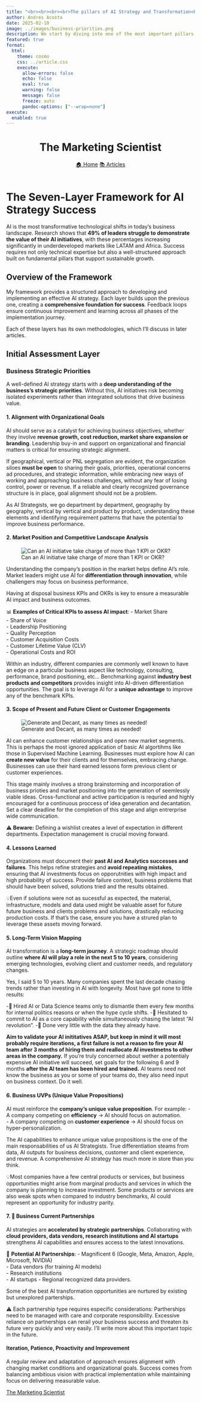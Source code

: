 ```yaml
---
title: "<br><br><br><br>The pillars of AI Strategy and Transformation<br> Part 1: Business Priorities<br><br>"
author: Andres Acosta
date: 2025-02-10
image: ../images/business-priorities.png
description: We start by diving into one of the most important pillars of a successful AI Strategy.
featured: true
format:
  html:
    theme: cosmo
    css: ../article.css
    execute:
      allow-errors: false
      echo: false
      eval: true
      warning: false
      message: false
      freeze: auto
      pandoc-options: ["--wrap=none"]
execute:
  enabled: true
---
```



```{=html}
<header class="site-header">
    <h1 class="site-title">The Marketing Scientist</h1>
    <nav class="site-nav">
        <a href="index.html" class="nav-link">🏠 Home</a>
        <a href="articles.html" class="nav-link">📚 Articles</a>
    </nav>
</header>
```

# The Seven-Layer Framework for AI Strategy Success

AI is the most transformative technological shifts in today’s business landscape. Research shows that **49% of leaders struggle to demonstrate the value of their AI initiatives**, with these percentages increasing significantly in underdeveloped markets like LATAM and Africa. Success requires not only technical expertise but also a well-structured approach built on fundamental pillars that support sustainable growth.

## Overview of the Framework

My framework provides a structured approach to developing and implementing an effective AI strategy. Each layer builds upon the previous one, creating a **comprehensive foundation for success**. Feedback loops ensure continuous improvement and learning across all phases of the implementation journey.

Each of these layers has its own methodologies, which I'll discuss in later articles.

## Initial Assessment Layer

### Business Strategic Priorities

A well-defined AI strategy starts with a **deep understanding of the business’s strategic priorities**. Without this, AI initiatives risk becoming isolated experiments rather than integrated solutions that drive business value.

#### **1. Alignment with Organizational Goals**  

AI should serve as a catalyst for achieving business objectives, whether they involve **revenue growth, cost reduction, market share expansion or branding**. Leadership buy-in and support on organizational and financial matters is critical for ensuring strategic alignment. 

If geographical, vertical or PNL segregation are evident, the organization siloes **must be open** to sharing their goals, priorities, operational concerns ad procedures, and strategic information, while embracing new ways of working and approaching business challenges, without any fear of losing control, power or revenue. If a reliable and clearly  recognized governance structure is in place, goal alignment should not be a problem. 

As AI Strategists, we go department by department, geography by geography, vertical by vertical and product by product, understanding these elements and identifying requirement patterns that have the potential to improve business performance.


#### **2. Market Position and Competitive Landscape Analysis**  

![Can an AI initiatve take charge of more than 1 KPI or OKR?](../images/projects-okrs.png)

Understanding the company’s position in the market helps define AI’s role. Market leaders might use AI for **differentiation through innovation**, while challengers may focus on business performance.

Having at disposal business KPIs and OKRs is key to ensure a measurable AI impact and business outcomes. 

📊 **Examples of Critical KPIs to assess AI impact**:
- Market Share  
- Share of Voice  
- Leadership Positioning  
- Quality Perception  
- Customer Acquisition Costs  
- Customer Lifetime Value (CLV)  
- Operational Costs and ROI  

Within an industry, different companies are commonly well known to have an edge on a particular business aspect like technology, consulting, performance, brand positioning, etc... Benchmarking against **industry best products and competitors** provides insight into AI-driven differentiation opportunities. The goal is to leverage AI for a **unique advantage** to improve any of the benchmark KPIs.


#### **3. Scope of Present and Future Client or Customer Engagements**  

![Generate and Decant, as many times as needed!](../images/data-driven.jpeg)

AI can enhance customer relationships and open new market segments. This is perhaps the most ignored application of basic AI algortihms like those in Supervised Machine Learning. Businesses must explore how AI can **create new value** for their clients and for themselves, embracing change. Businesses can use their hard earned lessons form previous client or customer experiences.

This stage mainly involves a strong brainstorming and incorporation of business prioties and market positioning into the generation of seemlessly viable ideas. Cross-functional and active participation is requried and highly encouraged for a continuous proccess of idea generation and decantation. Set a clear deadline for the completion of this stage and align entrerprise wide communication.

⚠️ **Beware:** Defining a wishlist creates a level of expectation in different departments. Expectation management is crucial moving forward.


#### **4. Lessons Learned**  

Organizations must document their **past AI and Analytics successes and failures**. This helps refine strategies and **avoid repeating mistakes**, ensuring that AI investments focus on opporutnities with high impact and high probability of success. Provide failure context, business problems that should have been solved, solutions tried and the results obtained.

💡Even if solutions were not as sucessful as expected, the material, infrastructure, models and data used might be valuable asset for future future business and clients problems and solutions, drastically reducing production costs. If that's the case, ensure you have a strured plan to leverage these assets moving forward.  


#### **5. Long-Term Vision Mapping**  

AI transformation is a **long-term journey**. A strategic roadmap should outline **where AI will play a role in the next 5 to 10 years**, considering emerging technologies, evolving client and customer needs, and regulatory changes.

Yes, I said 5 to 10 years. Many companies spent the last decade chasing trends rather than investing in AI with longevity. Most have got none to little results:

-🚨 Hired AI or Data Science teams only to dismantle them every few months for internal politics reasons or when the hype cycle shifts.
-🚨 Hesitated to commit to AI as a core capability while simultaneously chasing the latest "AI revolution".
-🚨 Done very little with the data they already have.

**Aim to validate your AI inititatives ASAP, but keep in mind it will most probably require iterations, a first failure is not a reason to fire your AI team after 3 months of hiring them and reallocate AI investmetns to other areas in the company.** If you're truly concerned about wether a potentialy expensive AI initiative will succeed, set goals for the following 6 and 9 months **after the AI team has been hired and trained.** AI teams need not know the business as you or some of your teams do, they also need input on business context. Do it well.


#### **6. Business UVPs (Unique Value Propositions)**  

AI must reinforce the **company’s unique value proposition**. For example:
- A company competing on **efficiency** → AI should focus on automation.  
- A company competing on **customer experience** → AI should focus on hyper-personalization.  

The AI capabilities to enhance unique value propositions is the one of the main responsabilities of us AI Strategists. True differentiation steams from data, AI outputs for business decisions, customer and client experience, and revenue. A comprehensive AI strategy has much more in store than you think. 

💡Most companies have a few central products or services, but business opportunities might arise from marginal products and services in which the company is planning to increase investment. Some products or services are also weak spots when compared to industry benchmarks, AI could represent an opportunity for industry parity. 


#### **7. 🤝 Business Current Partnerships**  

AI strategies are **accelerated by strategic partnerships**. Collaborating with **cloud providers, data vendors, research institutions and AI startups** strengthens AI capabilities and ensures access to the latest innovations. 

🤝 **Potential AI Partnerships**:
- Magnificent 6 (Google, Meta, Amazon, Apple, Microsoft, NVIDIA)  
- Data vendors (for training AI models)  
- Research institutions  
- AI startups
- Regional recognized data providers.

Some of the best AI transformation opportunities are nurtured by existing but unexplored parterships. 

⚠️ Each partnership type requires especific considerations: Partherships need to be managed with care and corporate responsibility. Excessive reliance on partnerships can rerail your business success and threaten its future very quickly and very easily. I'll write more about this important topic in the future. 


#### **Iteration, Patience, Proactivity and Improvement**  

A regular review and adaptation of approach ensures alignment with changing market conditions and organizational goals. Success comes from balancing ambitious vision with practical implementation while maintaining focus on delivering measurable value.






```{=html}
<div class="connect-section">
  <div class="linkedin-button">
    <a href="https://www.linkedin.com/in/themarketingscientist" target="_blank">
      <i class="bi bi-linkedin"></i>
      The Marketing Scientist
    </a>
  </div>
</div>
```

